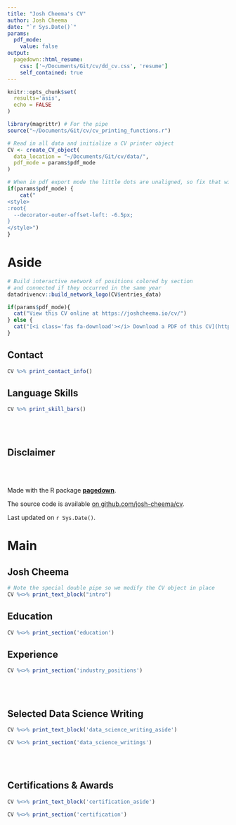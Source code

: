 ```yaml
---
title: "Josh Cheema's CV"
author: Josh Cheema
date: "`r Sys.Date()`"
params:
  pdf_mode:
    value: false
output:
  pagedown::html_resume:
    css: ['~/Documents/Git/cv/dd_cv.css', 'resume']
    self_contained: true
---
```


```r
knitr::opts_chunk$set(
  results='asis', 
  echo = FALSE
)

library(magrittr) # For the pipe
source("~/Documents/Git/cv/cv_printing_functions.r")

# Read in all data and initialize a CV printer object
CV <- create_CV_object(
  data_location = "~/Documents/Git/cv/data/",  
  pdf_mode = params$pdf_mode
)

```


```r
# When in pdf export mode the little dots are unaligned, so fix that with some conditional CSS.
if(params$pdf_mode) {
    cat("
<style>
:root{
  --decorator-outer-offset-left: -6.5px;
}
</style>")
}
```


Aside
================================================================================

```r
# Build interactive network of positions colored by section
# and connected if they occurred in the same year
datadrivencv::build_network_logo(CV$entries_data)
```


```r
if(params$pdf_mode){
  cat("View this CV online at https://joshcheema.io/cv/")
} else {
  cat("[<i class='fas fa-download'></i> Download a PDF of this CV](https://joshcheema.io/files/cv.pdf)")
}
```

Contact {#contact}
--------------------------------------------------------------------------------

```r
CV %>% print_contact_info()
```



Language Skills {#skills}
--------------------------------------------------------------------------------

```r
CV %>% print_skill_bars()
```






<br>
<br>

Disclaimer {#disclaimer}
--------------------------------------------------------------------------------
<br>
<br>


Made with the R package [**pagedown**](https://github.com/rstudio/pagedown). 

The source code is available [on github.com/josh-cheema/cv](https://github.com/josh-cheema/cv).

Last updated on `r Sys.Date()`.



Main
================================================================================

Josh Cheema {#title}
--------------------------------------------------------------------------------

```r
# Note the special double pipe so we modify the CV object in place
CV %<>% print_text_block("intro") 
```



Education {data-icon=graduation-cap data-concise=true}
--------------------------------------------------------------------------------

```r
CV %<>% print_section('education')
```



Experience {data-icon=suitcase}
--------------------------------------------------------------------------------


```r
CV %<>% print_section('industry_positions')
```

<!-- These breaks just force a new page so section doesnt get cut off -->
<br>
<br>

Selected Data Science Writing {data-icon=chart-line}
--------------------------------------------------------------------------------

::: aside
```r
CV %<>% print_text_block('data_science_writing_aside')
```
:::

```r
CV %<>% print_section('data_science_writings')
```


<br>
<br>

<i class="fas fa-clipboard-check"></i> Certifications & Awards {data-icon=NULL}
--------------------------------------------------------------------------------

::: aside
```r
CV %<>% print_text_block('certification_aside')
```
:::

```r
CV %<>% print_section('certification')
```

